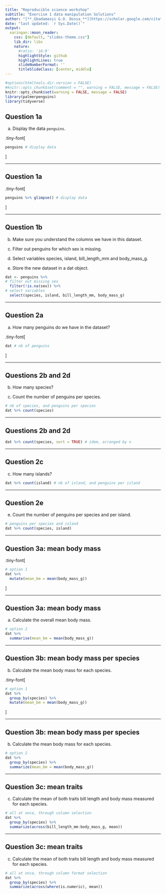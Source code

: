 ```yaml
---
title: "Reproducible science workshop"
subtitle: "Exercise 1 data manipulation Solutions"
author: "[**_Gbadamassi G.O. Dossa_**](https://scholar.google.com/citations?user=w20AkZcAAAAJ&hl=en)"
date: "last updated: `r Sys.Date()`"
output:
  xaringan::moon_reader:
    css: [default, "slides-theme.css"]
    lib_dir: libs
    nature:
      #ratio: '16:9'
      highlightStyle: github
      highlightLines: true
      slideNumberFormat: ''
      titleSlideClass: [center, middle]
---
```


```r
#options(htmltools.dir.version = FALSE)
#knitr::opts_chunk$set(comment = "", warning = FALSE, message = FALSE)
knitr::opts_chunk$set(warning = FALSE, message = FALSE)
library(palmerpenguins)
library(tidyverse)
```

## Question 1a 
a. Display the data `penguins`.

.tiny-font[
```r
penguins # display data
```
]

---

## Question 1a 

.tiny-font[
```r
penguins %>% glimpse() # display data
```
]

---

## Question 1b
b. Make sure you understand the columns we have in this dataset.  

c. Filter out penguins for which sex is missing.  

d. Select variables species, island, bill_length_mm and body_mass_g.  

e. Store the new dataset in a dat object.  


```r
dat <- penguins %>%
# filter out missing sex
  filter(!is.na(sex)) %>% 
# select variables
  select(species, island, bill_length_mm, body_mass_g) 
```

---

## Question 2a
a. How many penguins do we have in the dataset?  



.tiny-font[
```r
dat # nb of penguins
```
]

---

## Questions 2b and 2d
b. How many species?   

d. Count the number of penguins per species.   


```r
# nb of species, and penguins per species
dat %>% count(species) 
```

---

## Questions 2b and 2d

```r
dat %>% count(species, sort = TRUE) # idem, arranged by n
```


---

## Question 2c
c. How many islands?   

```r
dat %>% count(island) # nb of island, and penguins per island
```


---

## Question 2e
e. Count the number of penguins per species and per island.    

```r
# penguins per species and island
dat %>% count(species, island) 
```



---

## Question 3a: mean body mass

.tiny-font[
```r
# option 1
dat %>%
  mutate(mean_bm = mean(body_mass_g))
```
]

---

## Question 3a: mean body mass
a. Calculate the overall mean body mass.  


```r
# option 2
dat %>%
  summarise(mean_bm = mean(body_mass_g))
```


---

## Question 3b: mean body mass per species
b. Calculate the mean body mass for each species.  


.tiny-font[
```r
# option 1
dat %>%
  group_by(species) %>% 
  mutate(mean_bm = mean(body_mass_g))
```
]



---

## Question 3b: mean body mass per species
b. Calculate the mean body mass for each species.  

```r
# option 2
dat %>% 
  group_by(species) %>% 
  summarize(mean_bm = mean(body_mass_g))
```


---

## Question 3c: mean traits
c. Calculate the mean of both traits bill length and body mass measured for each species.   

```r
# all at once, through column selection
dat %>% 
  group_by(species) %>% 
  summarize(across(bill_length_mm:body_mass_g, mean))
```



---

## Question 3c: mean traits
c. Calculate the mean of both traits bill length and body mass measured for each species.   

```r
# all at once, through column format selection
dat %>% 
  group_by(species) %>% 
  summarize(across(where(is.numeric), mean))
```
